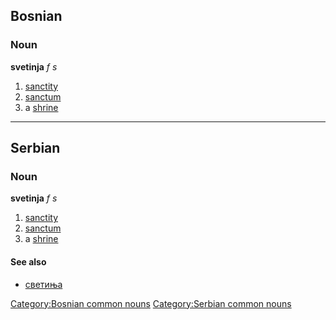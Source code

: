 ==Bosnian==
===Noun===
'''svetinja''' ''f s''
#[[sanctity]]
#[[sanctum]]
#a [[shrine]]
[[Category:Bosnian common nouns]]
----
==Serbian==
===Noun===
'''svetinja''' ''f s''
#[[sanctity]]
#[[sanctum]]
#a [[shrine]]
====See also====
*[[светиња]]
[[Category:Serbian common nouns]]